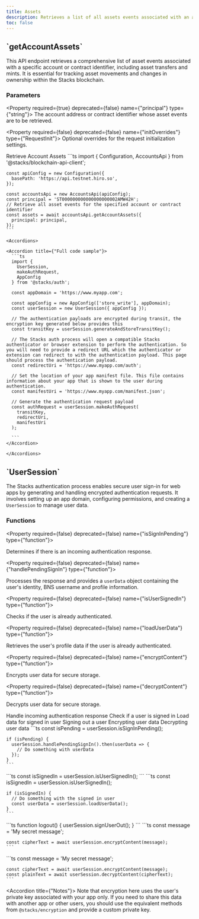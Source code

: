 ```yaml
---
title: Assets
description: Retrieves a list of all assets events associated with an account or a contract identifier.
toc: false
---
```




<Root baseUrl="https://api.hiro.so">

<API className='api my-3'>

<div className='flex-1'>

<h2 className='mt-0'>`getAccountAssets`</h2>

This API endpoint retrieves a comprehensive list of asset events associated with a specific account or contract identifier, including asset transfers and mints. It is essential for tracking asset movements and changes in ownership within the Stacks blockchain.

### Parameters

<Property required={true} deprecated={false} name={"principal"} type={"string"}>
The account address or contract identifier whose asset events are to be retrieved.
</Property>

<Property required={false} deprecated={false} name={"initOverrides"} type={"RequestInit"}>
Optional overrides for the request initialization settings.
</Property>

</div>

<APIExample>

<Tabs defaultValue="get-assets">
  <TabsList className='flex flex-wrap'>
    <TabsTrigger value="get-assets" className='tab group'>
      <Badge className='badge transition-colors'>Retrieve Account Assets</Badge>
    </TabsTrigger>
  </TabsList>
  <TabsContent value="get-assets">
    ```ts
    import { Configuration, AccountsApi } from '@stacks/blockchain-api-client';
    
    const apiConfig = new Configuration({
      basePath: 'https://api.testnet.hiro.so',
    });

    const accountsApi = new AccountsApi(apiConfig);
    const principal = 'ST000000000000000000002AMW42H';
    // Retrieve all asset events for the specified account or contract identifier
    const assets = await accountsApi.getAccountAssets({
      principal: principal,
    });
    ```

    <Accordions>

    <Accordion title={"Full code sample"}>
      ```ts
      import {
        UserSession,
        makeAuthRequest,
        AppConfig
      } from '@stacks/auth';

      const appDomain = 'https://www.myapp.com';

      const appConfig = new AppConfig(['store_write'], appDomain);
      const userSession = new UserSession({ appConfig });

      // The authentication payloads are encrypted during transit, the encryption key generated below provides this
      const transitKey = userSession.generateAndStoreTransitKey();
      
      // The Stacks auth process will open a compatible Stacks authenticator or browser extension to perform the authentication. So you will need to provide a redirect URL which the authenticator or extension can redirect to with the authentication payload. This page should process the authentication payload.
      const redirectUri = 'https://www.myapp.com/auth';

      // Set the location of your app manifest file. This file contains information about your app that is shown to the user during authentication.
      const manifestUri = 'https://www.myapp.com/manifest.json';

      // Generate the authentication request payload
      const authRequest = userSession.makeAuthRequest(
        transitKey,
        redirectUri,
        manifestUri
      );
      
      ```
    </Accordion>

    </Accordions>
  </TabsContent>
</Tabs>

</APIExample>

</API>

<API className='api my-3'>

<div className='flex-1'>

<h2 className='mt-0'>`UserSession`</h2>

The Stacks authentication process enables secure user sign-in for web apps by generating and handling encrypted authentication requests. It involves setting up an app domain, configuring permissions, and creating a `UserSession` to manage user data.

### Functions

<Property required={false} deprecated={false} name={"isSignInPending"} type={"function"}>

Determines if there is an incoming authentication response.

</Property>

<Property required={false} deprecated={false} name={"handlePendingSignIn"} type={"function"}>

Processes the response and provides a `userData` object containing the user's identity, BNS username and profile information.

</Property>

<Property required={false} deprecated={false} name={"isUserSignedIn"} type={"function"}>

Checks if the user is already authenticated.

</Property>

<Property required={false} deprecated={false} name={"loadUserData"} type={"function"}>

Retrieves the user's profile data if the user is already authenticated.

</Property>

<Property required={false} deprecated={false} name={"encryptContent"} type={"function"}>

Encrypts user data for secure storage.

</Property>

<Property required={false} deprecated={false} name={"decryptContent"} type={"function"}>

Decrypts user data for secure storage.

</Property>

</div>

<APIExample>
<Tabs defaultValue="pending">
  <TabsList className='flex flex-wrap'>
    <TabsTrigger value="pending" className='tab group'>
      <Badge className='badge transition-colors'>Handle incoming authentication response</Badge>
    </TabsTrigger>
    <TabsTrigger value="status" className='tab group'>
      <Badge className='badge transition-colors'>Check if a user is signed in</Badge>
    </TabsTrigger>
    <TabsTrigger value="user-data" className='tab group'>
      <Badge className='badge transition-colors'>Load data for signed in user</Badge>
    </TabsTrigger>
    <TabsTrigger value="sign-out" className='tab group'>
      <Badge className='badge transition-colors'>Signing out a user</Badge>
    </TabsTrigger>
    <TabsTrigger value="encrypt" className='tab group'>
      <Badge className='badge transition-colors'>Encrypting user data</Badge>
    </TabsTrigger>
    <TabsTrigger value="decrypt" className='tab group'>
      <Badge className='badge transition-colors'>Decrypting user data</Badge>
    </TabsTrigger>
  </TabsList>
  <TabsContent value="pending">
    ```ts
    const isPending = userSession.isSignInPending();

    if (isPending) {
      userSession.handlePendingSignIn().then(userData => {
        // Do something with userData
      });
    }
    ```
  </TabsContent>
  <TabsContent value='status'>
    ```ts
    const isSignedIn = userSession.isUserSignedIn();
    ```
  </TabsContent>
  <TabsContent value='user-data'>
    ```ts
    const isSignedIn = userSession.isUserSignedIn();

    if (isSignedIn) {
      // Do something with the signed in user
      const userData = userSession.loadUserData();
    }
    ```
  </TabsContent>
  <TabsContent value='sign-out'>
    ```ts
    function logout() {
      userSession.signUserOut();
    }
    ```
  </TabsContent>
  <TabsContent value='encrypt'>
    ```ts
    const message = 'My secret message';

    const cipherText = await userSession.encryptContent(message);
    ```
  </TabsContent>
  <TabsContent value='decrypt'>
    ```ts
    const message = 'My secret message';

    const cipherText = await userSession.encryptContent(message);
    const plainText = await userSession.decryptContent(cipherText);
    ```
  </TabsContent>
</Tabs>

<Accordions>

<Accordion title={"Notes"}>
  Note that encryption here uses the user's private key associated with your app only. If you need to share this data with another app or other users, you should use the equivalent methods from `@stacks/encryption` and provide a custom private key.
</Accordion>

</Accordions>

</APIExample>

</API>

</Root>
